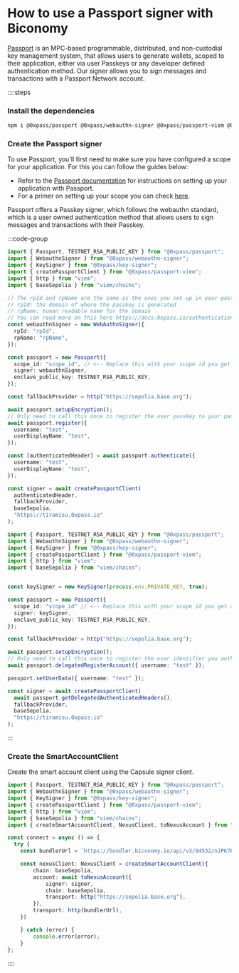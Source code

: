 # How to use a Passport signer with Biconomy

[Passport](https://docs.0xpass.io/) is an MPC-based programmable, distributed, and non-custodial key management system, that allows users to generate wallets, scoped to their application, either via user Passkeys or any developer defined authentication method. Our signer allows you to sign messages and transactions with a Passport Network account.

::::steps

### Install the dependencies

```bash
npm i @0xpass/passport @0xpass/webauthn-signer @0xpass/passport-viem @0xpass/key-signer @biconomy/abstractjs viem
```

### Create the Passport signer

To use Passport, you'll first need to make sure you have configured a scope for your application. For this you can follow the guides below:

- Refer to the [Passport documentation](https://docs.0xpass.io/) for instructions on setting up your application with Passport.
- For a primer on setting up your scope you can check [here](https://docs.0xpass.io/authentication/configuring-your-scope).

Passport offers a Passkey signer, which follows the webauthn standard, which is a user owned authentication method that allows users to sign messages and transactions with their Passkey.

:::code-group

```ts [Passkey Signer]
import { Passport, TESTNET_RSA_PUBLIC_KEY } from "@0xpass/passport";
import { WebauthnSigner } from "@0xpass/webauthn-signer";
import { KeySigner } from "@0xpass/key-signer";
import { createPassportClient } from "@0xpass/passport-viem";
import { http } from "viem";
import { baseSepolia } from "viem/chains";

// The rpId and rpName are the same as the ones you set up in your passport application scope. They follow the webauthn standard, of the following values
// rpId: the domain of where the passkey is generated
// rpName: human readable name for the domain
// You can read more on this here https://docs.0xpass.io/authentication/configuring-your-scope#scope-configuration
const webauthnSigner = new WebAuthnSigner({
  rpId: "rpId",
  rpName: "rpName",
});

const passport = new Passport({
  scope_id: "scope_id", // <-- Replace this with your scope id you get after configuring your scope by following the Passport documentation
  signer: webauthnSigner,
  enclave_public_key: TESTNET_RSA_PUBLIC_KEY,
});

const fallbackProvider = http("https://sepolia.base.org");

await passport.setupEncryption();
// Only need to call this once to register the user passkey to your passport application scope
await passport.register({
  username: "test",
  userDisplayName: "test",
});

const [authenticatedHeader] = await passport.authenticate({
  username: "test",
  userDisplayName: "test",
});

const signer = await createPassportClient(
  authenticatedHeader,
  fallbackProvider,
  baseSepolia,
  "https://tiramisu.0xpass.io"
);

```

```ts [Developer Owned Auth Signer]
import { Passport, TESTNET_RSA_PUBLIC_KEY } from "@0xpass/passport";
import { WebauthnSigner } from "@0xpass/webauthn-signer";
import { KeySigner } from "@0xpass/key-signer";
import { createPassportClient } from "@0xpass/passport-viem";
import { http } from "viem";
import { baseSepolia } from "viem/chains";


const keySigner = new KeySigner(process.env.PRIVATE_KEY, true);

const passport = new Passport({
  scope_id: "scope_id" // <-- Replace this with your scope id you get after configuring your scope by following the Passport documentation,
  signer: keySigner,
  enclave_public_key: TESTNET_RSA_PUBLIC_KEY,
});

const fallbackProvider = http("https://sepolia.base.org");

await passport.setupEncryption();
// Only need to call this once to register the user identifier you authenticate with to your passport application scope
await passport.delegatedRegisterAccount({ username: "test" });

passport.setUserData({ username: "test" });

const signer = await createPassportClient(
  await passport.getDelegatedAuthenticatedHeaders(),
  fallbackProvider,
  baseSepolia,
  "https://tiramisu.0xpass.io"
);

```
:::

### Create the SmartAccountClient

Create the smart account client using the Capsule signer client. 

```ts
import { Passport, TESTNET_RSA_PUBLIC_KEY } from "@0xpass/passport";
import { WebauthnSigner } from "@0xpass/webauthn-signer";
import { KeySigner } from "@0xpass/key-signer";
import { createPassportClient } from "@0xpass/passport-viem";
import { http } from "viem";
import { baseSepolia } from "viem/chains";
import { createSmartAccountClient, NexusClient, toNexusAccount } from "@biconomy/abstractjs";

const connect = async () => {
  try {
    const bundlerUrl = `https://bundler.biconomy.io/api/v3/84532/nJPK7B3ru.dd7f7861-190d-41bd-af80-6877f74b8f44`

    const nexusClient: NexusClient = createSmartAccountClient({
        chain: baseSepolia,
        account: await toNexusAccount({
            signer: signer,
            chain: baseSepolia,
            transport: http("https://sepolia.base.org"),
        }),
        transport: http(bundlerUrl),
    })

    } catch (error) {
        console.error(error);
    }
};

```

::::